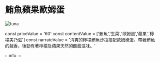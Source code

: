 # 鮪魚蘋果歐姆蛋
![tuna](/img/item/DSC_4946.jpg)

const priceValue = '60'
const contentValue = ['鮪魚','生菜','歐姆蛋','蘋果','檸檬美乃滋']
const narrateValue = '清爽的檸檬鮪魚沙拉搭配歐姆嫩蛋，帶著鮪魚的鹹香，後勁有著檸檬及蘋果天然的酸甜滋味。'

:::info
<PublicLayout
price={priceValue}
content={contentValue}
narrate={narrateValue}
/>
:::
